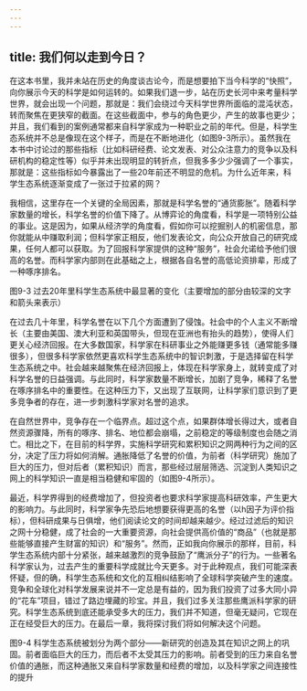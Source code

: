 ```yaml
---
---
---
```

title: 我们何以走到今日？
---




在这本书里，我并未站在历史的角度谈古论今，而是想要拍下当今科学的“快照”，向你展示今天的科学是如何运转的。如果我们退一步，站在历史长河中来考量科学世界，就会出现一个问题，那就是：我们会绕过今天科学世界所面临的混沌状态，转而聚焦在更狭窄的截面。在这些截面中，参与的角色更少，产生的故事也更少；并且，我们看到的案例通常都来自科学家成为一种职业之前的年代。但是，科学生态系统并不总是像现在这个样子，而是在不断地进化（如图9-3所示）。虽然我在本书中讨论过的那些指标（比如科研经费、论文发表、对公众注意力的竞争以及科研机构的稳定性等）似乎并未出现明显的转折点，但我多多少少强调了一个事实，那就是：这些指标如今暴露出了一些20年前还不明显的危机。为什么近年来，科学生态系统逐渐变成了一张过于拉紧的网？

我相信，这里存在一个关键的全局因素，那就是科学名誉的“通货膨胀”。随着科学家数量的增长，科学名誉的价值下降了。从博弈论的角度看，科学是一项特别公益的事业。这是因为，如果从经济学的角度看，假如你可以挖掘别人的机密信息，那你就能从中赚取利润；但科学家正相反，他们发表论文，向公众开放自己的研究成果，任何人都可以获取。为了回报科学家提供的这种“服务”，社会允诺给予他们很高的名誉。而科学家内部则在此基础之上，根据各自名誉的高低论资排辈，形成了一种啄序排名。

图9-3 过去20年里科学生态系统中最显著的变化（主要增加的部分由较深的文字和箭头来表示）



在过去几十年里，科学名誉在以下几个方面遭到了侵蚀。社会中的个人主义不断增长（主要由美国、澳大利亚和英国带头，但现在亚洲也有抬头的趋势），使得人们更关心经济回报。在大多数国家，科学家在科研事业之外能赚更多钱（通常能多赚很多），但很多科学家依然更喜欢科学生态系统中的智识刺激，于是选择留在科学生态系统之中。社会越来越聚焦在经济回报上，体现在科学家身上，就转变成了对科学名誉的日益强调。与此同时，科学家数量不断增长，加剧了竞争，稀释了名誉在啄序排名中的重要性。在这种压力下，又出现了互联网，让科学家们意识到了更多竞争者的存在，进一步刺激科学家对名誉的追求。

在自然世界中，竞争存在一个临界点。超过这个点，如果群体增长得过大，或者自然资源骤降，所有的啄序、排名、地位都会崩塌，之前稳定的等级制度也会随之消亡。相比之下，在目前的科学界，实施科学研究和累积知识之网两种行为之间的区分，决定了压力将如何消解。通胀降低了名誉的价值，为前者（科学研究）施加了巨大的压力，但对后者（累积知识）而言，那些经过层层筛选、沉淀到人类知识之网上的科学知识一直是相当稳健和牢固的（如图9-4所示）。

最近，科学界得到的经费增加了，但投资者也要求科学家提高科研效率，产生更大的影响力。与此同时，科学家争先恐后地想要获得更高的名誉（以h因子为评价指标），但科研成果与日俱增，他们阅读论文的时间却越来越少。经过过滤后的知识之网十分稳健，成了社会的一大重要资源，向社会提供高价值的“商品”（也就是那些能够直接产生财富的知识）和“服务”。然而，正如我向你展示的那样，目前，科学生态系统内部十分紧张，越来越激烈的竞争鼓励了“鹰派分子”的行为。一些著名科学家认为，过去产生的重要科学成就比今天更多。对于此种观点，我们可能深表怀疑，但的确，科学生态系统和文化的互相纠结影响了全球科学突破产生的速度。竞争和全球化对科学发展来说并不一定总是有益的，因为我们投资了过多大同小异的“花车”项目，错过了路边埋藏的珍宝。并且，我们过多关注那些鹰派科学家的研究。科学生态系统到底还能承受多大的压力，我们并不知道，但毫无疑问，它现在正在经受巨大的压力。在最后一章，我将探讨我们将如何解决这个问题。

图9-4 科学生态系统被划分为两个部分——新研究的创造及其在知识之网上的巩固。前者面临巨大的压力，而后者不太受其压力的影响。前者受到的压力来自名誉价值的通胀，而这种通胀又来自科学家数量和经费的增加，以及科学家之间连接性的提升